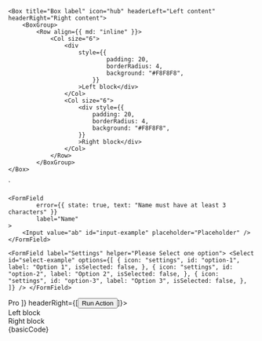 


    <Box title="Box label" icon="hub" headerLeft="Left content" headerRight="Right content">
        <BoxGroup>
            <Row align={{ md: "inline" }}>
                <Col size="6">
                    <div
                        style={{
                                padding: 20,
                                borderRadius: 4,
                                background: "#F8F8F8",
                            }}
                        >Left block</div>
                    </Col>
                    <Col size="6">
                        <div style={{
                            padding: 20,
                            borderRadius: 4,
                            background: "#F8F8F8",
                        }}
                        >Right block</div>
                    </Col>
                </Row>
            </BoxGroup>
    </Box>
`

    <FormField
            error={{ state: true, text: "Name must have at least 3 characters" }}
            label="Name"
    >
        <Input value="ab" id="input-example" placeholder="Placeholder" />
    </FormField>
`
    <FormField label="Settings" helper="Please Select one option">
        <Select
            id="select-example"
            options={[
                    {
                        icon: "settings",
                        id: "option-1",
                        label: "Option 1",
                        isSelected: false,
                    },
                    {
                        icon: "settings",
                        id: "option-2",
                        label: "Option 2",
                        isSelected: false,
                    },
                    {
                        icon: "settings",
                        id: "option-3",
                        label: "Option 3",
                        isSelected: false,
                    },
                ]}
        />
    </FormField>
`

<Section
	title="A Form Field with a basic Input"
	contained={true}
	style={{ paddingTop: 30 }}
>
	<Preview wrapper={true}>
		<Box title="Box label" icon="hub" headerLeft={[
			<span
				key="1"
				className="sui-tag sui-tag--outlined-navy sui-tag--sm sui-tag--uppercase"
			>
			<span className="sui-tag__label">Pro</span>
		</span>
		]} headerRight={[<Button key="1" type="primary" color="blue" isSmall={true}>
			Run Action
		</Button>]}>
			<BoxGroup>
				<Row align={{ md: "inline" }}>
					<Col size="6">
						<div style={{
							padding: 20,
							borderRadius: 4,
							background: "#F8F8F8",
						}}>Left block</div>
					</Col>
					<Col size="6">
						<div style={{
							padding: 20,
							borderRadius: 4,
							background: "#F8F8F8",
						}}>Right block</div>
					</Col>
				</Row>
			</BoxGroup>
		</Box>
	</Preview>
	<Snippet language="js">{basicCode}</Snippet>
</Section>

